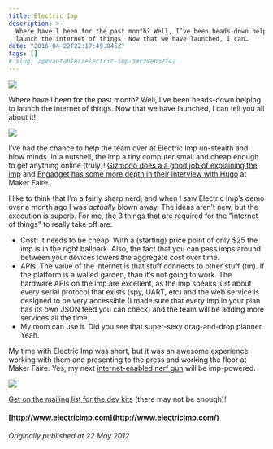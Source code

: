 ```yaml
---
title: Electric Imp
description: >-
  Where have I been for the past month? Well, I’ve been heads-down helping to
  launch the internet of things. Now that we have launched, I can…
date: "2016-04-22T22:17:49.845Z"
tags: []
# slug: /@evantahler/electric-imp-59c28e032f47
---
```


![](/images/medium-export/1__NiynxQ3d7ZQollTpvh7l0A.png)

Where have I been for the past month? Well, I’ve been heads-down helping to launch the internet of things. Now that we have launched, I can tell you all about it!

![](/images/medium-export/0__nv10WME8B__6IgrwJ.jpeg)

I’ve had the chance to help the team over at Electric Imp un-stealth and blow minds. In a nutshell, the imp a tiny computer small and cheap enough to get anything online (truly)! [Gizmodo does a a good job of explaining the imp](http://www.youtube.com/embed/ezFsOBQCcPU) and [Engadget has some more depth in their interview with Hugo](http://www.engadget.com/2012/05/21/hands-on-with-the-electric-imp-at-maker-faire-video/) at Maker Faire .

I like to think that I’m a fairly sharp nerd, and when I saw Electric Imp’s demo over a month ago I was _actually_ blown away. The ideas aren’t new, but the execution is superb. For me, the 3 things that are required for the "internet of things" to really take off are:

- Cost: It needs to be cheap. With a (starting) price point of only $25 the imp is in the right ballpark. Also, the fact that you can pass imps around between your devices lowers the aggregate cost over time.
- APIs. The value of the internet is that stuff connects to other stuff (tm). If the platform is a walled garden, than it’s not going to work. The hardware APIs on the imp are excellent, as the imp speaks just about every serial protocol that exists (spy, UART, etc) and the web service is designed to be very accessible (I made sure that every imp in your plan has its own JSON feed you can check) and the team will be adding more services all the time.
- My mom can use it. Did you see that super-sexy drag-and-drop planner. Yeah.

My time with Electric Imp was short, but it was an awesome experience working with them and presenting to the press and working the floor at Maker Faire. Yes, my next [internet-enabled nerf gun](http://blog.evantahler.com/pivotal-tracker-phidgets-and-nerf-guns) will be imp-powered.

![](/images/medium-export/0__CRBx2tNgIrSjzq51.jpeg)

[Get on the mailing list for the dev kits](http://www.electricimp.com/interested/) (there may not be enough)!

#### [http://www.electricimp.com](http://www.electricimp.com/)

_Originally published at 22 May 2012_
